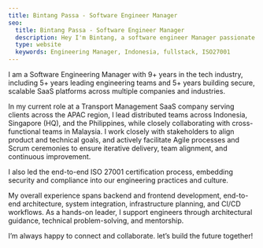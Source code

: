 ```yaml
---
title: Bintang Passa - Software Engineer Manager
seo:
  title: Bintang Passa - Software Engineer Manager
  description: Hey I'm Bintang, a software engineer Manager passionate about optimizing operations and leading high-impact projects
  type: website
  keywords: Engineering Manager, Indonesia, fullstack, ISO27001
---
```


I am a Software Engineering Manager with 9+ years in the tech industry, including 5+ years leading engineering teams and 5+ years building secure, scalable SaaS platforms across multiple companies and industries.

In my current role at a Transport Management SaaS company serving clients across the APAC region, I lead distributed teams across Indonesia, Singapore (HQ), and the Philippines, while closely collaborating with cross-functional teams in Malaysia. I work closely with stakeholders to align product and technical goals, and actively facilitate Agile processes and Scrum ceremonies to ensure iterative delivery, team alignment, and continuous improvement.

I also led the end-to-end ISO 27001 certification process, embedding security and compliance into our engineering practices and culture.

My overall experience spans backend and frontend development, end-to-end architecture, system integration, infrastructure planning, and CI/CD workflows. As a hands-on leader, I support engineers through architectural guidance, technical problem-solving, and mentorship.

I’m always happy to connect and collaborate. let’s build the future together!